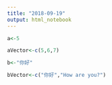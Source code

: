 ```yaml
---
title: "2018-09-19"
output: html_notebook
---
```

```r
a<-5
```

```r
aVector<-c(5,6,7)
```

```r
b<-"你好"
```

```r
bVector<-c("你好","How are you?")
```


